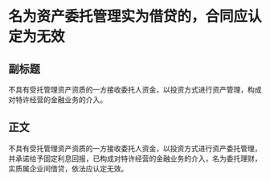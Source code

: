 # 名为资产委托管理实为借贷的，合同应认定为无效
## 副标题
不具有受托管理资产资质的一方接收委托人资金，以投资方式进行资产管理，构成对特许经营的金融业务的介入。
## 正文
不具有受托管理资产资质的一方接收委托人资金，以投资方式进行资产委托管理，并承诺给予固定利息回报，已构成对特许经营的金融业务的介入，名为委托理财，实质属企业间借贷，依法应认定无效。